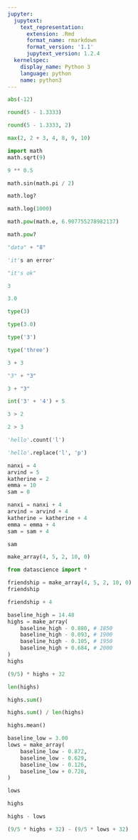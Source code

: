```yaml
---
jupyter:
  jupytext:
    text_representation:
      extension: .Rmd
      format_name: rmarkdown
      format_version: '1.1'
      jupytext_version: 1.2.4
  kernelspec:
    display_name: Python 3
    language: python
    name: python3
---
```


```python
abs(-12)
```

```python
round(5 - 1.3333)
```

```python
round(5 - 1.3333, 2)
```

```python
max(2, 2 + 3, 4, 8, 9, 10)
```

```python
import math
math.sqrt(9)
```

```python
9 ** 0.5
```

```python
math.sin(math.pi / 2)
```

```python
math.log?
```

```python
math.log(1000)
```

```python
math.pow(math.e, 6.907755278982137)
```

```python
math.pow?
```

```python
"data" + "8"
```

```python
'it's an error'
```

```python
"it's ok"
```

```python
3
```

```python
3.0
```

```python
type(3)
```

```python
type(3.0)
```

```python
type('3')
```

```python
type('three')
```

```python
3 + 3
```

```python
"3" + "3"
```

```python
3 + "3"
```

```python
int('3' + '4') + 5
```

```python
3 > 2
```

```python
2 > 3
```

```python
'hello'.count('l')
```

```python
'hello'.replace('l', 'p')
```

```python
nanxi = 4
arvind = 5
katherine = 2
emma = 10
sam = 0
```

```python
nanxi = nanxi + 4
arvind = arvind + 4
katherine = katherine + 4
emma = emma + 4
sam = sam + 4
```

```python
sam
```

```python
make_array(4, 5, 2, 10, 0)
```

```python
from datascience import *
```

```python
friendship = make_array(4, 5, 2, 10, 0)
friendship
```

```python
friendship + 4
```

```python
baseline_high = 14.48
highs = make_array(
    baseline_high - 0.880, # 1850
    baseline_high - 0.093, # 1900
    baseline_high - 0.105, # 1950
    baseline_high + 0.684, # 2000
)
highs
```

```python
(9/5) * highs + 32
```

```python
len(highs)
```

```python
highs.sum()
```

```python
highs.sum() / len(highs)
```

```python
highs.mean()
```

```python
baseline_low = 3.00
lows = make_array(
    baseline_low - 0.872,
    baseline_low - 0.629,
    baseline_low - 0.126,
    baseline_low + 0.728,
)
```

```python
lows
```

```python
highs
```

```python
highs - lows
```

```python
(9/5 * highs + 32) - (9/5 * lows + 32)
```

```python

```
